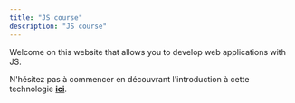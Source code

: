```yaml
---
title: "JS course"
description: "JS course"
---
```


Welcome on this website that allows you to develop web applications with JS.
<br/>

N'hésitez pas à commencer en découvrant l'introduction à cette technologie [**ici**](/intro).

